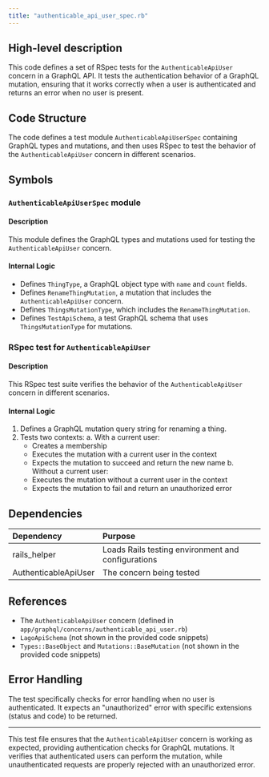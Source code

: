 ```yaml
---
title: "authenticable_api_user_spec.rb"
---
```


## High-level description
This code defines a set of RSpec tests for the `AuthenticableApiUser` concern in a GraphQL API. It tests the authentication behavior of a GraphQL mutation, ensuring that it works correctly when a user is authenticated and returns an error when no user is present.

## Code Structure
The code defines a test module `AuthenticableApiUserSpec` containing GraphQL types and mutations, and then uses RSpec to test the behavior of the `AuthenticableApiUser` concern in different scenarios.

## Symbols

### `AuthenticableApiUserSpec` module
#### Description
This module defines the GraphQL types and mutations used for testing the `AuthenticableApiUser` concern.

#### Internal Logic
- Defines `ThingType`, a GraphQL object type with `name` and `count` fields.
- Defines `RenameThingMutation`, a mutation that includes the `AuthenticableApiUser` concern.
- Defines `ThingsMutationType`, which includes the `RenameThingMutation`.
- Defines `TestApiSchema`, a test GraphQL schema that uses `ThingsMutationType` for mutations.

### RSpec test for `AuthenticableApiUser`
#### Description
This RSpec test suite verifies the behavior of the `AuthenticableApiUser` concern in different scenarios.

#### Internal Logic
1. Defines a GraphQL mutation query string for renaming a thing.
2. Tests two contexts:
   a. With a current user:
      - Creates a membership
      - Executes the mutation with a current user in the context
      - Expects the mutation to succeed and return the new name
   b. Without a current user:
      - Executes the mutation without a current user in the context
      - Expects the mutation to fail and return an unauthorized error

## Dependencies
| Dependency | Purpose |
|:-----------|:--------|
| rails_helper | Loads Rails testing environment and configurations |
| AuthenticableApiUser | The concern being tested |

## References
- The `AuthenticableApiUser` concern (defined in `app/graphql/concerns/authenticable_api_user.rb`)
- `LagoApiSchema` (not shown in the provided code snippets)
- `Types::BaseObject` and `Mutations::BaseMutation` (not shown in the provided code snippets)

## Error Handling
The test specifically checks for error handling when no user is authenticated. It expects an "unauthorized" error with specific extensions (status and code) to be returned.

---

This test file ensures that the `AuthenticableApiUser` concern is working as expected, providing authentication checks for GraphQL mutations. It verifies that authenticated users can perform the mutation, while unauthenticated requests are properly rejected with an unauthorized error.